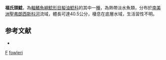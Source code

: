 {{Speciesbox
| taxon = Cephalosilurus fowleri
| binomial_authority = [[Haseman|Haseman]], 1911
| status = LC
| status_system = IUCN3.1
| synonyms = *''Pseudopimelodus fowleri'', <small>Haseman, 1911</small> 
}}
'''福氏頭鯰'''，為[[輻鰭魚綱|輻鰭魚綱]][[鯰形目|鯰形目]][[擬油鯰科|擬油鯰科]]的其中一[[種|種]]，為熱帶淡水魚類，分布於[[南美洲|南美洲]][[聖弗朗西斯科河|聖弗朗西斯科河]]流域，體長可達40.5公分，棲息在底層水域，生活習性不明。

==参考文献==
*{{FishBase_species|genus=Cephalosilurus|species=fowleri|year=2015|month=4}}

{{Taxonbar}}
[[Category:1911年描述的鱼类|F]]
[[Category:頭鯰屬|fowleri]]